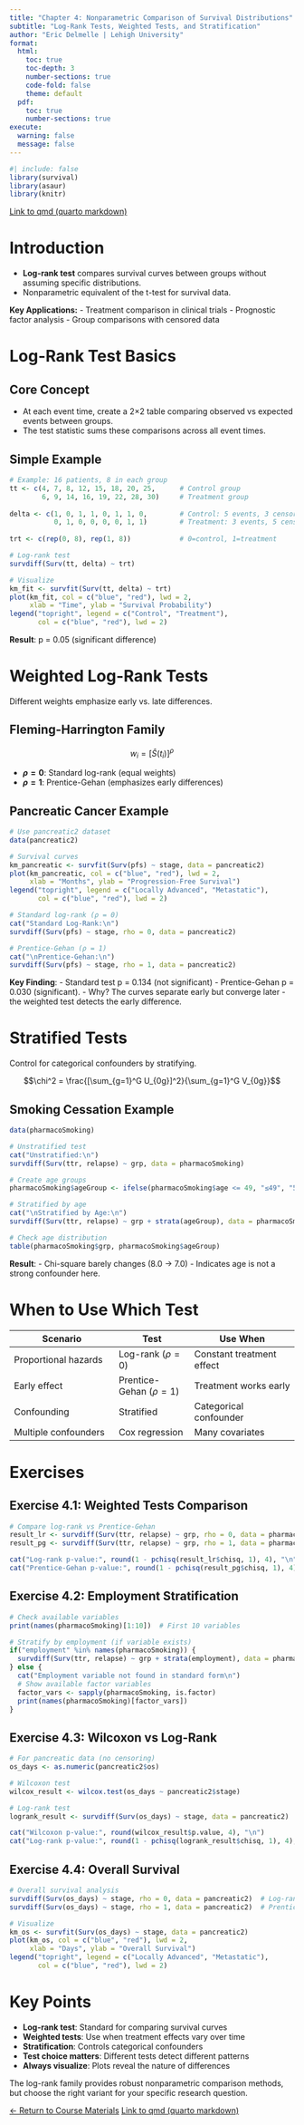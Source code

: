 ```yaml
---
title: "Chapter 4: Nonparametric Comparison of Survival Distributions"
subtitle: "Log-Rank Tests, Weighted Tests, and Stratification"
author: "Eric Delmelle | Lehigh University"
format: 
  html:
    toc: true
    toc-depth: 3
    number-sections: true
    code-fold: false
    theme: default
  pdf:
    toc: true
    number-sections: true
execute:
  warning: false
  message: false
---
```


```r
#| include: false
library(survival)
library(asaur)
library(knitr)
```

[Link to qmd (quarto markdown)](https://github.com/BSTA-150/chapter4/chapter4.qmd)

# Introduction

-   **Log-rank test** compares survival curves between groups without assuming specific distributions.
-   Nonparametric equivalent of the t-test for survival data.

**Key Applications:**
-   Treatment comparison in clinical trials
-   Prognostic factor analysis
-   Group comparisons with censored data

# Log-Rank Test Basics

## Core Concept

-   At each event time, create a 2×2 table comparing observed vs expected events between groups. 
-   The test statistic sums these comparisons across all event times.

## Simple Example

```r
# Example: 16 patients, 8 in each group
tt <- c(4, 7, 8, 12, 15, 18, 20, 25,      # Control group
        6, 9, 14, 16, 19, 22, 28, 30)     # Treatment group
        
delta <- c(1, 0, 1, 1, 0, 1, 1, 0,        # Control: 5 events, 3 censored
           0, 1, 0, 0, 0, 0, 1, 1)        # Treatment: 3 events, 5 censored
           
trt <- c(rep(0, 8), rep(1, 8))            # 0=control, 1=treatment

# Log-rank test
survdiff(Surv(tt, delta) ~ trt)

# Visualize
km_fit <- survfit(Surv(tt, delta) ~ trt)
plot(km_fit, col = c("blue", "red"), lwd = 2,
     xlab = "Time", ylab = "Survival Probability")
legend("topright", legend = c("Control", "Treatment"), 
       col = c("blue", "red"), lwd = 2)
```

**Result**: p = 0.05 (significant difference)

# Weighted Log-Rank Tests

Different weights emphasize early vs. late differences.

## Fleming-Harrington Family

$$w_i = [\hat{S}(t_i)]^{\rho}$$

- **$\rho = 0$**: Standard log-rank (equal weights)
- **$\rho = 1$**: Prentice-Gehan (emphasizes early differences)

## Pancreatic Cancer Example

```r
# Use pancreatic2 dataset
data(pancreatic2)

# Survival curves
km_pancreatic <- survfit(Surv(pfs) ~ stage, data = pancreatic2)
plot(km_pancreatic, col = c("blue", "red"), lwd = 2,
     xlab = "Months", ylab = "Progression-Free Survival")
legend("topright", legend = c("Locally Advanced", "Metastatic"),
       col = c("blue", "red"), lwd = 2)

# Standard log-rank (ρ = 0)
cat("Standard Log-Rank:\n")
survdiff(Surv(pfs) ~ stage, rho = 0, data = pancreatic2)

# Prentice-Gehan (ρ = 1)
cat("\nPrentice-Gehan:\n")
survdiff(Surv(pfs) ~ stage, rho = 1, data = pancreatic2)
```

**Key Finding**: 
-   Standard test p = 0.134 (not significant)
-   Prentice-Gehan p = 0.030 (significant). 
-   Why? The curves separate early but converge later - the weighted test detects the early difference.

# Stratified Tests

Control for categorical confounders by stratifying.

$$\chi^2 = \frac{[\sum_{g=1}^G U_{0g}]^2}{\sum_{g=1}^G V_{0g}}$$

## Smoking Cessation Example

```r
data(pharmacoSmoking)

# Unstratified test
cat("Unstratified:\n")
survdiff(Surv(ttr, relapse) ~ grp, data = pharmacoSmoking)

# Create age groups
pharmacoSmoking$ageGroup <- ifelse(pharmacoSmoking$age <= 49, "≤49", "50+")

# Stratified by age
cat("\nStratified by Age:\n")
survdiff(Surv(ttr, relapse) ~ grp + strata(ageGroup), data = pharmacoSmoking)

# Check age distribution
table(pharmacoSmoking$grp, pharmacoSmoking$ageGroup)
```

**Result**: 
-   Chi-square barely changes (8.0 → 7.0)
-   Indicates age is not a strong confounder here.

# When to Use Which Test

| **Scenario** | **Test** | **Use When** |
|--------------|----------|--------------|
| Proportional hazards | Log-rank ($\rho=0$) | Constant treatment effect |
| Early effect | Prentice-Gehan ($\rho=1$) | Treatment works early |
| Confounding | Stratified | Categorical confounder |
| Multiple confounders | Cox regression | Many covariates |

# Exercises

## Exercise 4.1: Weighted Tests Comparison

```r
# Compare log-rank vs Prentice-Gehan
result_lr <- survdiff(Surv(ttr, relapse) ~ grp, rho = 0, data = pharmacoSmoking)
result_pg <- survdiff(Surv(ttr, relapse) ~ grp, rho = 1, data = pharmacoSmoking)

cat("Log-rank p-value:", round(1 - pchisq(result_lr$chisq, 1), 4), "\n")
cat("Prentice-Gehan p-value:", round(1 - pchisq(result_pg$chisq, 1), 4), "\n")
```

## Exercise 4.2: Employment Stratification

```r
# Check available variables
print(names(pharmacoSmoking)[1:10])  # First 10 variables

# Stratify by employment (if variable exists)
if("employment" %in% names(pharmacoSmoking)) {
  survdiff(Surv(ttr, relapse) ~ grp + strata(employment), data = pharmacoSmoking)
} else {
  cat("Employment variable not found in standard form\n")
  # Show available factor variables
  factor_vars <- sapply(pharmacoSmoking, is.factor)
  print(names(pharmacoSmoking)[factor_vars])
}
```

## Exercise 4.3: Wilcoxon vs Log-Rank

```r
# For pancreatic data (no censoring)
os_days <- as.numeric(pancreatic2$os)

# Wilcoxon test
wilcox_result <- wilcox.test(os_days ~ pancreatic2$stage)

# Log-rank test
logrank_result <- survdiff(Surv(os_days) ~ stage, data = pancreatic2)

cat("Wilcoxon p-value:", round(wilcox_result$p.value, 4), "\n")
cat("Log-rank p-value:", round(1 - pchisq(logrank_result$chisq, 1), 4), "\n")
```

## Exercise 4.4: Overall Survival

```r
# Overall survival analysis
survdiff(Surv(os_days) ~ stage, rho = 0, data = pancreatic2)  # Log-rank
survdiff(Surv(os_days) ~ stage, rho = 1, data = pancreatic2)  # Prentice-Gehan

# Visualize
km_os <- survfit(Surv(os_days) ~ stage, data = pancreatic2)
plot(km_os, col = c("blue", "red"), lwd = 2,
     xlab = "Days", ylab = "Overall Survival")
legend("topright", legend = c("Locally Advanced", "Metastatic"),
       col = c("blue", "red"), lwd = 2)
```

# Key Points

-   **Log-rank test**: Standard for comparing survival curves
-   **Weighted tests**: Use when treatment effects vary over time
-   **Stratification**: Controls categorical confounders
-   **Test choice matters**: Different tests detect different patterns
-   **Always visualize**: Plots reveal the nature of differences

The log-rank family provides robust nonparametric comparison methods, but choose the right variant for your specific research question.

[← Return to Course Materials](https://bsta-150.github.io/course/)
[Link to qmd (quarto markdown)](https://github.com/BSTA-150/chapter4/chapter4.qmd)